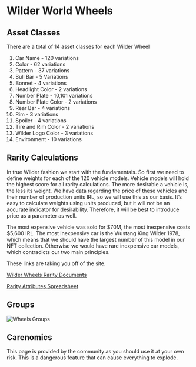 
# Wilder World Wheels

## Asset Classes

There are a total of 14 asset classes for each Wilder Wheel

1. Car Name - 120 variations
1. Color - 62 variations
1. Pattern - 37 variations
1. Bull Bar - 5 Variations
1. Bonnet - 4 variations
1. Headlight Color - 2 variations
1. Number Plate - 10,101 variations
1. Number Plate Color - 2 variations
1. Rear Bar - 4 variations
1. Rim - 3 variations
1. Spoiler - 4 variations
1. Tire and Rim Color - 2 variations
1. Wilder Logo Color - 3 variations
1. Environment - 10 variations

## Rarity Calculations

In true Wilder fashion we start with the fundamentals. So first we need to define weights for each of the 120 vehicle models. 
Vehicle models will hold the highest score for all rarity calculations. The more desirable a vehicle is, the less its weight. 
We have data regarding the price of these vehicles and their number of production units IRL, so we will use this as our basis. 
It’s easy to calculate weights using units produced, but it will not be an accurate indicator for desirability. 
Therefore, it will be best to introduce price as a parameter as well.

The most expensive vehicle was sold for $70M, the most inexpensive costs $5,600 IRL. 
The most inexpensive car is the Wustang King Wilder 1978, which means that we should have the largest number of this model in our NFT collection. 
Otherwise we would have rare inexpensive car models, which contradicts our two main principles.

<Callout type="error" emoji="🚫">
  These links are taking you off of the site.
</Callout>

[Wilder Wheels Rarity Documents](https://zine.wilderworld.com/wilder-wheels-rarity/)

[Rarity Attributes Spreadsheet](https://docs.google.com/spreadsheets/d/1WspIplAZIGAI0tePbxne1cNeoP7bzUTqEKcYNTRqGok/edit#gid=0)

## Groups

<Bleed>![Wheels Groups](../../public/wilder-wheels-groups.png)</Bleed>

## Carenomics



<Callout type="warning" emoji="⚠️">
  This page is provided by the community as you should use it at your own risk.
</Callout>

<Callout type="error" emoji="🚫">
  This is a dangerous feature that can cause everything to explode.
</Callout>

